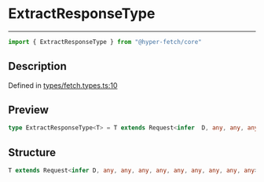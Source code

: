 

# ExtractResponseType

<div class="api-docs__separator" data-reactroot="">

---

</div><div class="api-docs__import" data-reactroot="">

```ts
import { ExtractResponseType } from "@hyper-fetch/core"
```

</div><div class="api-docs__section">

## Description

</div><div class="api-docs__description"><span class="api-docs__do-not-parse">



</span></div><p class="api-docs__definition">

Defined in [types/fetch.types.ts:10](https://github.com/BetterTyped/hyper-fetch/blob/c3e2c45/packages/core/src/types/fetch.types.ts#L10)

</p><div class="api-docs__section">

## Preview

</div><div class="api-docs__preview type single">

```ts
type ExtractResponseType<T> = T extends Request<infer  D, any, any, any, any, any, any, any, any, any> ? D : never;
```

</div><div class="api-docs__section">

## Structure

</div><div class="api-docs__returns">

```ts
T extends Request<infer D, any, any, any, any, any, any, any, any, any> ? D : never
```

</div>